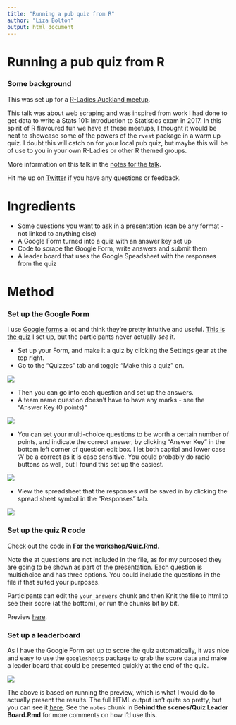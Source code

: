 ```yaml
---
title: "Running a pub quiz from R"
author: "Liza Bolton"
output: html_document
---
```

# Running a pub quiz from R
### Some background
This was set up for a [R-Ladies Auckland meetup](https://www.meetup.com/rladies-auckland/events/250117268/).

This talk was about web scraping and was inspired from work I had done to get data to write a Stats 101: Introduction to Statistics exam in 2017. In this spirit of R flavoured fun we have at these meetups, I thought it would be neat to showcase some of the powers of the `rvest` package in a warm up quiz. I doubt this will catch on for your local pub quiz, but maybe this will be of use to you in your own R-Ladies or other R themed groups. 

More information on this talk in the [notes for the talk](www.dataembassy.co.nz/links).

Hit me up on [Twitter](www.twitter.com/Liza_Bolton) if you have any questions or feedback.

# Ingredients
* Some questions you want to ask in a presentation (can be any format - not linked to anything else)
* A Google Form turned into a quiz with an answer key set up
* Code to scrape the Google Form, write answers and submit them
* A leader board that uses the Google Speadsheet with the responses from the quiz

# Method

### Set up the Google Form

I use [Google forms](https://docs.google.com/forms) a lot and think they're pretty intuitive and useful. [This is the quiz](https://docs.google.com/forms/d/e/1FAIpQLSfvhpZ0LKuUzA0ZRnpIcrzl4JX7eOa111bmsESN54-0mf8Qrw/viewform?usp=sf_link) I set up, but the participants never actually *see* it.

* Set up your Form, and make it a quiz by clicking the Settings gear at the top right.
* Go to the "Quizzes" tab and toggle "Make this a quiz" on.

![](Images/quiz_settings.png)

* Then you can go into each question and set up the answers.
* A team name question doesn't have to have any marks - see the "Answer Key (0 points)"

![](Images/team_name_q.png)

* You can set your multi-choice questions to be worth a certain number of points, and indicate the correct answer, by clicking "Answer Key" in the bottom left corner of question edit box. I let both captial and lower case 'A' be a correct as it is case sensitive. You could probably do radio buttons as well, but I found this set up the easiest.

![](Images/q1_answer_key.png)

* View the spreadsheet that the responses will be saved in by clicking the spread sheet symbol in the "Responses" tab. 

![](Images/spreadsheet.png)

### Set up the quiz R code

Check out the code in **For the workshop/Quiz.Rmd**.

Note the at questions are not included in the file, as for my purposed they are going to be shown as part of the presentation. Each question is multichoice and has three options. You could include the questions in the file if that suited your purposes.

Participants can edit the `your_answers` chunk and then Knit the file to html to see their score (at the bottom), or run the chunks bit by bit.

Preview [here](http://htmlpreview.github.io/?https://github.com/elb0/hpff-rladies-auck/blob/master/For%20use%20in%20workshop/Quiz.html).


### Set up a leaderboard

As I have the Google Form set up to score the quiz automatically, it was nice and easy to use the `googlesheets` package to grab the score data and make a leader board that could be presented quickly at the end of the quiz.

![](Images/leader_board_example.png)

The above is based on running the preview, which is what I would do to actually present the results. The full HTML output isn't quite so pretty, but you can see it [here](http://htmlpreview.github.io/?https://github.com/elb0/hpff-rladies-auck/blob/master/Behind%20the%20scenes/Quiz%20Leader%20Board.nb.html). See the `notes` chunk in **Behind the scenes/Quiz Leader Board.Rmd** for more comments on how I'd use this.